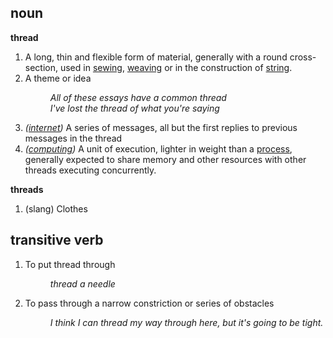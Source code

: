 == noun ==
'''thread'''

# A long, thin and flexible form of material, generally with a round cross-section, used in [[sew]]ing, [[weave|weaving]] or in the construction of [[string]].
# A theme or idea
#: ''All of these essays have a common thread''
#: ''I've lost the thread of what you're saying''
# ''([[internet]])'' A series of messages, all but the first replies to previous messages in the thread
# ''([[computing]])'' A unit of execution, lighter in weight than a [[process]], generally expected to share memory and other resources with other threads executing concurrently.

'''threads'''
# (slang) Clothes

== transitive verb ==

# To put thread through
#: ''thread a needle''
# To pass through a narrow constriction or series of obstacles
#: ''I think I can thread my way through here, but it's going to be tight.''